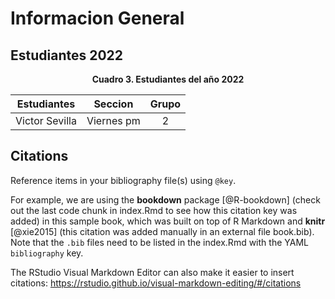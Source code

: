 # Informacion General 

## Estudiantes 2022

<center>**Cuadro 3. Estudiantes del año 2022**</center>

|Estudiantes|Seccion|Grupo|
|:---:|:---:|:---:|
|Victor Sevilla|Viernes pm|2|

## Citations

Reference items in your bibliography file(s) using `@key`.

For example, we are using the **bookdown** package [@R-bookdown] (check out the last code chunk in index.Rmd to see how this citation key was added) in this sample book, which was built on top of R Markdown and **knitr** [@xie2015] (this citation was added manually in an external file book.bib). 
Note that the `.bib` files need to be listed in the index.Rmd with the YAML `bibliography` key.


The RStudio Visual Markdown Editor can also make it easier to insert citations: <https://rstudio.github.io/visual-markdown-editing/#/citations>
